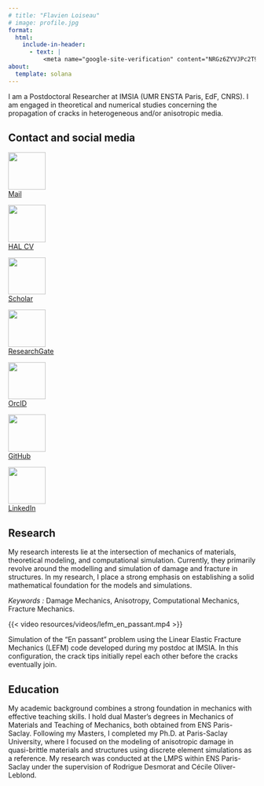 ```yaml
---
# title: "Flavien Loiseau"
# image: profile.jpg
format:
  html:
    include-in-header:
      - text: |
          <meta name="google-site-verification" content="NRGz6ZYVJPc2T9YhBtKcQ92ZTaQ2MO2HWhfjQwAVFG0" />
about:
  template: solana
---
```

I am a Postdoctoral Researcher at IMSIA (UMR ENSTA Paris, EdF, CNRS). I am engaged in theoretical and numerical studies concerning the propagation of cracks in heterogeneous and/or anisotropic media.


## Contact and social media

::::{.contact-container}

:::{.contact-item}
[
  ![](https://img.icons8.com/?size=100&id=OumT4lIcOllS&format=png&color=000000){height=2cm} <br>
  Mail
](mailto:flavien.loiseau@ensta-paris.fr)
:::

:::{.contact-item}
[
  ![](https://cv.hal.science/build/img/hal-logo-header.png){height=2cm} <br>
  HAL CV
](https://cv.hal.science/flavien-loiseau)
:::

:::{.contact-item}
[
  ![](https://upload.wikimedia.org/wikipedia/commons/c/c7/Google_Scholar_logo.svg){height=2cm} <br>
  Scholar
](https://scholar.google.fr/citations?user=0UFftRMAAAAJ)
:::

:::{.contact-item}
[
  ![](https://upload.wikimedia.org/wikipedia/commons/5/5e/ResearchGate_icon_SVG.svg){height=2cm} <br>
  ResearchGate
](https://www.researchgate.net/profile/Flavien-Loiseau)
:::

:::{.contact-item}
[
  ![](https://upload.wikimedia.org/wikipedia/commons/0/06/ORCID_iD.svg){height=2cm} <br>
  OrcID
](https://orcid.org/0000-0002-6305-7309)
:::

:::{.contact-item}
[
  ![](https://upload.wikimedia.org/wikipedia/commons/c/c2/GitHub_Invertocat_Logo.svg){height=2cm} <br>
  GitHub
](https://github.com/floiseau)
:::

:::{.contact-item}
[
  ![](https://www.linkedin.com/favicon.ico){height=2cm} <br>
  LinkedIn
](https://www.linkedin.com/in/flavien-loiseau/)
:::

::::

## Research
My research interests lie at the intersection of mechanics of materials, theoretical modeling, and computational simulation. Currently, they primarily revolve around the modelling and simulation of damage and fracture in structures. In my research, I place a strong emphasis on establishing a solid mathematical foundation for the models and simulations.

*Keywords :* Damage Mechanics, Anisotropy, Computational Mechanics, Fracture Mechanics.

::: {#fig-en-passant}
{{< video resources/videos/lefm_en_passant.mp4 >}}

Simulation of the "En passant" problem using the Linear Elastic Fracture Mechanics (LEFM) code developed during my postdoc at IMSIA. In this configuration, the crack tips initially repel each other before the cracks eventually join.
:::


## Education
My academic background combines a strong foundation in mechanics with effective teaching skills.
I hold dual Master's degrees in Mechanics of Materials and Teaching of Mechanics, both obtained from ENS Paris-Saclay.
Following my Masters, I completed my Ph.D. at Paris-Saclay University, where I focused on the modeling of anisotropic damage in quasi-brittle materials and structures using discrete element simulations as a reference.
My research was conducted at the LMPS within ENS Paris-Saclay under the supervision of Rodrigue Desmorat and Cécile Oliver-Leblond.
